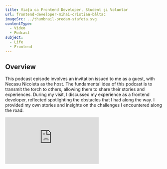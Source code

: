 ```yaml
---
title: Viața ca Frontend Developer, Student și Voluntar
url: frontend-developer-mihai-cristian-bâltac
imageSrc: ../thumbnail-predam-stafeta.svg
contentType:
  - Video
  - Podcast
subject:
  - Life
  - Frontend
---
```


<section>
  <h2>Overview</h2>
  <p>
    This podcast episode involves an invitation issued to me as a guest, with
    Necasu Nicoleta as the host. The fundamental idea of this podcast is to
    transmit the torch to others, allowing them to share their stories and
    experiences. During my visit, I discussed my experience as a frontend
    developer, reflected spotlighting the obstacles that I had along the way. I
    provided my own stories and insights on the challenges I encountered along
    the road.
  </p>
</section>
<div class="video">
  <iframe
    src="https://www.youtube.com/embed/swJZ3QYrDls"
    title="Frontend Developer_Mihai Cristian Bâltac"
    frameborder="0"
    allow="accelerometer; autoplay; clipboard-write; encrypted-media; gyroscope; picture-in-picture; web-share"
    allowfullscreen
  ></iframe>
</div>
